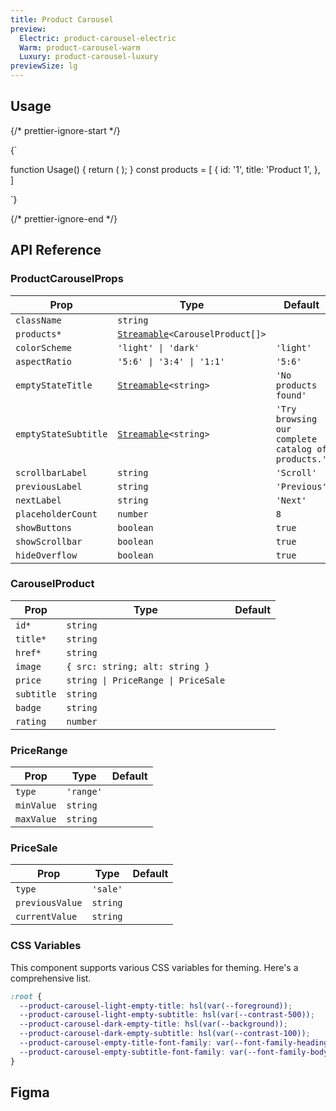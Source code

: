 ```yaml
---
title: Product Carousel
preview:
  Electric: product-carousel-electric
  Warm: product-carousel-warm
  Luxury: product-carousel-luxury
previewSize: lg
---
```


## Usage

{/* prettier-ignore-start */}

<CodeBlock lang="ts">{`

function Usage() {
    return (
        <ProductCarousel products={products} />
    );
}
const products = [
    {
      id: '1',
      title: 'Product 1',
    },
]

`}
</CodeBlock>

{/* prettier-ignore-end */}

## API Reference

### ProductCarouselProps

| Prop                 | Type                                                                                                      | Default                                            |
| -------------------- | --------------------------------------------------------------------------------------------------------- | -------------------------------------------------- |
| `className`          | `string`                                                                                                  |                                                    |
| `products*`          | [`Streamable`](/docs/soul/streamable)`<CarouselProduct[]>` <Tooltip content="See CarouselProduct below"/> |                                                    |
| `colorScheme`        | `'light' \| 'dark'`                                                                                       | `'light'`                                          |
| `aspectRatio`        | `'5:6' \| '3:4' \| '1:1'`                                                                                 | `'5:6'`                                            |
| `emptyStateTitle`    | [`Streamable`](/docs/soul/streamable)`<string>`                                                           | `'No products found'`                              |
| `emptyStateSubtitle` | [`Streamable`](/docs/soul/streamable)`<string>`                                                           | `'Try browsing our complete catalog of products.'` |
| `scrollbarLabel`     | `string`                                                                                                  | `'Scroll'`                                         |
| `previousLabel`      | `string`                                                                                                  | `'Previous'`                                       |
| `nextLabel`          | `string`                                                                                                  | `'Next'`                                           |
| `placeholderCount`   | `number`                                                                                                  | `8`                                                |
| `showButtons`        | `boolean`                                                                                                 | `true`                                             |
| `showScrollbar`      | `boolean`                                                                                                 | `true`                                             |
| `hideOverflow`       | `boolean`                                                                                                 | `true`                                             |

### CarouselProduct

| Prop       | Type                                                                                        | Default |
| ---------- | ------------------------------------------------------------------------------------------- | ------- |
| `id*`      | `string`                                                                                    |         |
| `title*`   | `string`                                                                                    |         |
| `href*`    | `string`                                                                                    |         |
| `image`    | `{ src: string; alt: string }`                                                              |         |
| `price`    | `string \| PriceRange \| PriceSale` <Tooltip content="See PriceRange and PriceSale below"/> |         |
| `subtitle` | `string`                                                                                    |         |
| `badge`    | `string`                                                                                    |         |
| `rating`   | `number`                                                                                    |         |

### PriceRange

| Prop       | Type      | Default |
| ---------- | --------- | ------- |
| `type`     | `'range'` |         |
| `minValue` | `string`  |         |
| `maxValue` | `string`  |         |

### PriceSale

| Prop            | Type     | Default |
| --------------- | -------- | ------- |
| `type`          | `'sale'` |         |
| `previousValue` | `string` |         |
| `currentValue`  | `string` |         |

### CSS Variables

This component supports various CSS variables for theming. Here's a comprehensive list.

```css
:root {
  --product-carousel-light-empty-title: hsl(var(--foreground));
  --product-carousel-light-empty-subtitle: hsl(var(--contrast-500));
  --product-carousel-dark-empty-title: hsl(var(--background));
  --product-carousel-dark-empty-subtitle: hsl(var(--contrast-100));
  --product-carousel-empty-title-font-family: var(--font-family-heading);
  --product-carousel-empty-subtitle-font-family: var(--font-family-body);
}
```

## Figma

<Figma url="https://www.figma.com/design/GAKpWYdZ0ZVOSFtNPHliJM/Soul-Vibe?node-id=3944-81964" />
